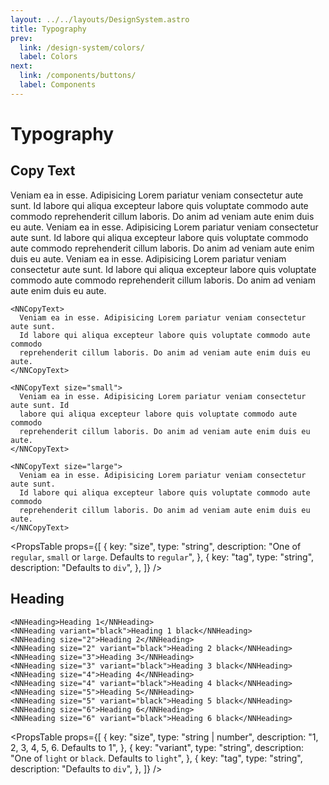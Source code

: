 ```yaml
---
layout: ../../layouts/DesignSystem.astro
title: Typography
prev:
  link: /design-system/colors/
  label: Colors
next:
  link: /components/buttons/
  label: Components
---
```



# Typography

## Copy Text

<Preview>
  <NNCopyText>
    Veniam ea in esse. Adipisicing Lorem pariatur veniam consectetur aute sunt.
    Id labore qui aliqua excepteur labore quis voluptate commodo aute commodo
    reprehenderit cillum laboris. Do anim ad veniam aute enim duis eu aute.
  </NNCopyText>
  <NNCopyText size="small">
    Veniam ea in esse. Adipisicing Lorem pariatur veniam consectetur aute sunt.
    Id labore qui aliqua excepteur labore quis voluptate commodo aute commodo
    reprehenderit cillum laboris. Do anim ad veniam aute enim duis eu aute.
  </NNCopyText>
  <NNCopyText size="large">
    Veniam ea in esse. Adipisicing Lorem pariatur veniam consectetur aute sunt.
    Id labore qui aliqua excepteur labore quis voluptate commodo aute commodo
    reprehenderit cillum laboris. Do anim ad veniam aute enim duis eu aute.
  </NNCopyText>
</Preview>

```vue
<NNCopyText>
  Veniam ea in esse. Adipisicing Lorem pariatur veniam consectetur aute sunt.
  Id labore qui aliqua excepteur labore quis voluptate commodo aute commodo
  reprehenderit cillum laboris. Do anim ad veniam aute enim duis eu aute.
</NNCopyText>

<NNCopyText size="small">
  Veniam ea in esse. Adipisicing Lorem pariatur veniam consectetur aute sunt. Id
  labore qui aliqua excepteur labore quis voluptate commodo aute commodo
  reprehenderit cillum laboris. Do anim ad veniam aute enim duis eu aute.
</NNCopyText>

<NNCopyText size="large">
  Veniam ea in esse. Adipisicing Lorem pariatur veniam consectetur aute sunt.
  Id labore qui aliqua excepteur labore quis voluptate commodo aute commodo
  reprehenderit cillum laboris. Do anim ad veniam aute enim duis eu aute.
</NNCopyText>
```

<PropsTable
  props={[
    {
      key: "size",
      type: "string",
      description:
        "One of `regular`, `small` or `large`. Defaults to `regular`",
    },
    {
      key: "tag",
      type: "string",
      description: "Defaults to `div`",
    },
  ]}
/>

## Heading

<Preview>
  <HeadingExample />
</Preview>

```vue
<NNHeading>Heading 1</NNHeading>
<NNHeading variant="black">Heading 1 black</NNHeading>
<NNHeading size="2">Heading 2</NNHeading>
<NNHeading size="2" variant="black">Heading 2 black</NNHeading>
<NNHeading size="3">Heading 3</NNHeading>
<NNHeading size="3" variant="black">Heading 3 black</NNHeading>
<NNHeading size="4">Heading 4</NNHeading>
<NNHeading size="4" variant="black">Heading 4 black</NNHeading>
<NNHeading size="5">Heading 5</NNHeading>
<NNHeading size="5" variant="black">Heading 5 black</NNHeading>
<NNHeading size="6">Heading 6</NNHeading>
<NNHeading size="6" variant="black">Heading 6 black</NNHeading>
```

<PropsTable
  props={[
    {
      key: "size",
      type: "string | number",
      description: "1, 2, 3, 4, 5, 6. Defaults to 1",
    },
    {
      key: "variant",
      type: "string",
      description: "One of `light` or `black`. Defaults to `light`",
    },
    {
      key: "tag",
      type: "string",
      description: "Defaults to `div`",
    },
  ]}
/>
